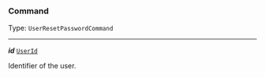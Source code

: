 


### Command

Type: `UserResetPasswordCommand`

---

***id*** [`UserId`](#userid)

Identifier of the user.


